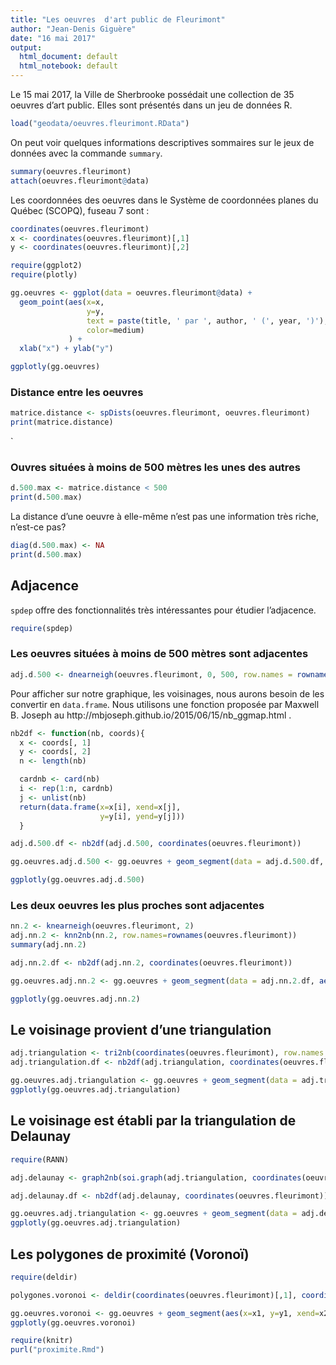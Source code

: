 ```yaml
---
title: "Les oeuvres  d'art public de Fleurimont"
author: "Jean-Denis Giguère"
date: "16 mai 2017"
output:
  html_document: default
  html_notebook: default
---
```


Le 15 mai 2017, la Ville de Sherbrooke possédait une collection de 35 oeuvres d'art public. 
Elles sont présentés dans un jeu de données R.

```r
load("geodata/oeuvres.fleurimont.RData")
```

On peut voir quelques informations descriptives sommaires sur le jeux de données avec la commande `summary`.

```r
summary(oeuvres.fleurimont)
attach(oeuvres.fleurimont@data)
```


Les coordonnées des oeuvres dans le Système de coordonnées planes du Québec (SCOPQ), fuseau 7 sont : 

```r
coordinates(oeuvres.fleurimont)
x <- coordinates(oeuvres.fleurimont)[,1]
y <- coordinates(oeuvres.fleurimont)[,2]
```

```r
require(ggplot2)
require(plotly)
```


```r
gg.oeuvres <- ggplot(data = oeuvres.fleurimont@data) + 
  geom_point(aes(x=x, 
                 y=y,
                 text = paste(title, ' par ', author, ' (', year, ')'),
                 color=medium)
             ) + 
  xlab("x") + ylab("y")
```

```r
ggplotly(gg.oeuvres)
```


### Distance entre les oeuvres

```r
matrice.distance <- spDists(oeuvres.fleurimont, oeuvres.fleurimont)
print(matrice.distance)
```
`


### Ouvres situées à moins de 500 mètres les unes des autres

```r
d.500.max <- matrice.distance < 500
print(d.500.max)
```

La distance d'une oeuvre à elle-même n'est pas une information très riche, n'est-ce pas?

```r
diag(d.500.max) <- NA
print(d.500.max)
```


## Adjacence

`spdep` offre des fonctionnalités très intéressantes pour étudier l'adjacence.

```r
require(spdep)
```


### Les oeuvres situées à moins de 500 mètres sont adjacentes


```r
adj.d.500 <- dnearneigh(oeuvres.fleurimont, 0, 500, row.names = rownames(oeuvres.fleurimont))
```

Pour afficher sur notre graphique, les voisinages, nous aurons besoin de les convertir en `data.frame`.
Nous utilisons une fonction proposée par Maxwell B. Joseph au http://mbjoseph.github.io/2015/06/15/nb_ggmap.html .

```r
nb2df <- function(nb, coords){
  x <- coords[, 1]
  y <- coords[, 2]
  n <- length(nb)

  cardnb <- card(nb)
  i <- rep(1:n, cardnb)
  j <- unlist(nb)
  return(data.frame(x=x[i], xend=x[j],
                    y=y[i], yend=y[j]))
  }
```


```r
adj.d.500.df <- nb2df(adj.d.500, coordinates(oeuvres.fleurimont))
```

```r
gg.oeuvres.adj.d.500 <- gg.oeuvres + geom_segment(data = adj.d.500.df, aes(x=x, xend=xend, y=y, yend=yend), color="grey")
```
```r
ggplotly(gg.oeuvres.adj.d.500)
```


### Les deux oeuvres les plus proches sont adjacentes

```r
nn.2 <- knearneigh(oeuvres.fleurimont, 2)
adj.nn.2 <- knn2nb(nn.2, row.names=rownames(oeuvres.fleurimont))
summary(adj.nn.2)
```




```r
adj.nn.2.df <- nb2df(adj.nn.2, coordinates(oeuvres.fleurimont))
```

```r
gg.oeuvres.adj.nn.2 <- gg.oeuvres + geom_segment(data = adj.nn.2.df, aes(x=x, xend=xend, y=y, yend=yend), color="grey")
```

```r
ggplotly(gg.oeuvres.adj.nn.2)
```

## Le voisinage provient d'une triangulation

```r
adj.triangulation <- tri2nb(coordinates(oeuvres.fleurimont), row.names = rownames(oeuvres.fleurimont))
adj.triangulation.df <- nb2df(adj.triangulation, coordinates(oeuvres.fleurimont))
```

```r
gg.oeuvres.adj.triangulation <- gg.oeuvres + geom_segment(data = adj.triangulation.df, aes(x=x, xend=xend, y=y, yend=yend), color="grey")
ggplotly(gg.oeuvres.adj.triangulation)
```

## Le voisinage est établi par la triangulation de Delaunay

```r
require(RANN)
```


```r
adj.delaunay <- graph2nb(soi.graph(adj.triangulation, coordinates(oeuvres.fleurimont)), row.names = rownames(oeuvres.fleurimont))
```

```r
adj.delaunay.df <- nb2df(adj.delaunay, coordinates(oeuvres.fleurimont))
```

```r
gg.oeuvres.adj.triangulation <- gg.oeuvres + geom_segment(data = adj.delaunay.df, aes(x=x, xend=xend, y=y, yend=yend), color="grey")
ggplotly(gg.oeuvres.adj.triangulation)
```

## Les polygones de proximité (Voronoï)

```r
require(deldir)
```

```r
polygones.voronoi <- deldir(coordinates(oeuvres.fleurimont)[,1], coordinates(oeuvres.fleurimont)[,2])
```

```r
gg.oeuvres.voronoi <- gg.oeuvres + geom_segment(aes(x=x1, y=y1, xend=x2, yend=y2), data = polygones.voronoi$dirsgs)
ggplotly(gg.oeuvres.voronoi)
```

```r
require(knitr)
purl("proximite.Rmd")
```
